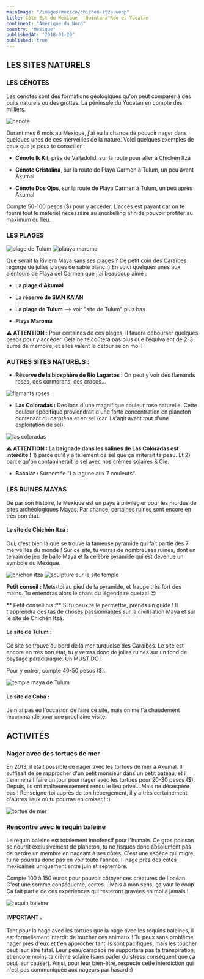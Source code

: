 ```yaml
---
mainImage: "/images/mexico/chichen-itza.webp"
title: Côte Est du Mexique — Quintana Roo et Yucatan
continent: "Amérique du Nord"
country: "Mexique"
publishedAt: "2018-01-20"
published: true
---
```



## LES SITES NATURELS  

### LES CÉNOTES

Les cenotes sont des formations géologiques qu'on peut comparer à des puits naturels ou des grottes. La péninsule du Yucatan en compte des milliers.
<div className="flex">
  <img className= "w-1/2 mx-auto" src="/images/mexico/qroo-yucatan/cenote.webp" alt="cenote" />
</div>

Durant mes 6 mois au Mexique, j'ai eu la chance de pouvoir nager dans quelques unes de ces merveilles de la nature. Voici quelques exemples de ceux que je peux te conseiller :  

  - **Cénote Ik Kil**, près de Valladolid, sur la route pour aller à Chichén Itzá

  - **Cénote Cristalina**, sur la route de Playa  Carmen à Tulum, un peu avant Akumal

  - **Cénote Dos Ojos**, sur la route de Playa  Carmen à Tulum, un peu après Akumal

Compte 50-100 pesos ($) pour y accéder. L'accès est payant car on te fourni tout le matériel nécessaire au snorkelling afin de pouvoir profiter au maximum du lieu.



### LES PLAGES

<div className="flex">
  <img className= "w-1/4 mx-auto" src="/images/mexico/qroo-yucatan/plage.webp" alt="plage de Tulum" />
  <img className= "w-1/4 mx-auto" src="/images/mexico/qroo-yucatan/plage2.webp" alt="plaaya maroma" />
</div>

Que serait la Riviera Maya sans ses plages ? Ce petit coin des Caraïbes regorge de jolies plages de sable blanc :) En voici quelques unes aux alentours de Playa del Carmen que j'ai beaucoup aimé : 

- La **plage d'Akumal**

- La **réserve de SIAN KA'AN**

- La **plage de Tulum** --> voir "site de Tulum" plus bas

- **Playa Maroma**

**⚠️ ATTENTION :** Pour certaines de ces plages, il faudra débourser quelques pesos pour y accéder. Cela ne te coûtera pas plus que l'équivalent de 2-3 euros de mémoire, et elles valent le détour selon moi !



### AUTRES SITES NATURELS : 

- **Réserve de la biosphère de Rio Lagartos :** On peut y voir des flamands roses, des cormorans, des crocos...
<div className="flex">
  <img className= "w-1/2 mx-auto" src="/images/mexico/qroo-yucatan/rio-lagartos.webp" alt="flamants roses" />
</div>

- **Las Coloradas :** Des lacs d'une magnifique couleur rose naturelle. Cette couleur spécifique proviendrait d'une forte concentration en plancton contenant du carotène et en sel (car il s'agit avant tout d'une exploitation de sel).
<div className="flex">
  <img className= "w-1/2 mx-auto" src="/images/mexico/qroo-yucatan/coloradas.webp" alt="las coloradas" />
</div>


**⚠️ ATTENTION : La baignade dans les salines de Las Coloradas est interdite !** 1) parce qu'il y a tellement de sel que ça irriterait ta peau. Et 2) parce qu'on contaminerait le sel avec nos crèmes solaires & Cie. 


- **Bacalar :** Surnomée "La lagune aux 7 couleurs".


### LES RUINES MAYAS

De par son histoire, le Mexique est un pays à privilégier pour les mordus de sites archéologiques Mayas. Par chance, certaines ruines sont encore en très bon état.


#### Le site de Chichén Itzá :
Oui, c'est bien là que se trouve la fameuse pyramide qui fait partie des 7 merveilles du monde ! Sur ce site, tu verras de nombreuses ruines, dont un terrain de jeu de balle Maya et la célèbre pyramide qui est devenue un symbole du Mexique. 

<div className="flex">
  <img className= "w-1/2 mx-auto" src="/images/mexico/qroo-yucatan/chichen-itza2.webp" alt="chichen itza" />
  <img className= "w-1/2 mx-auto" src="/images/mexico/qroo-yucatan/fresque-maya.webp" alt="sculpture sur le site temple" />
</div>


**Petit conseil :** Mets-toi au pied de la pyramide, et frappe très fort des mains. Tu entendras alors le chant du légendaire quetzal 😍

** Petit conseil bis :** Si tu peux te le permettre, prends un guide ! Il t'apprendra des tas de choses passionnantes sur la civilisation Maya et sur le site de Chichén Itzá.


#### Le site de Tulum : 

Ce site se trouve au bord de la mer turquoise des Caraïbes. Le site est encore en très bon état, tu y verras donc de jolies ruines sur un fond de paysage paradisiaque. Un MUST DO !

Pour y entrer, compte 40-50 pesos ($).
<div className="flex">
  <img className= "w-1/2 mx-auto" src="/images/mexico/qroo-yucatan/tulum.webp" alt="temple maya de Tulum" />
</div>



#### Le site de Cobá :
Je n'ai pas eu l'occasion de faire ce site, mais on me l'a chaudement recommandé pour une prochaine visite.


## ACTIVITÉS

### Nager avec des tortues de mer
En 2013, il était possible de nager avec les tortues de mer à Akumal. Il suffisait de se rapprocher d'un petit monsieur dans un petit bateau, et il t'emmenait faire un tour pour nager avec les tortues pour 20-30 pesos ($). Depuis, ils ont malheureusement rendu le lieu privé... Mais ne désespère pas ! Renseigne-toi auprès de ton hébergement, il y a très certainement d'autres lieux où tu pourras en croiser ! :)  

<div className="flex">
  <img className= "w-1/2 mx-auto" src="/images/mexico/qroo-yucatan/tortue.webp" alt="tortue de mer" />
</div>


### Rencontre avec le requin baleine 
Le requin baleine est totalement innofensif pour l'humain. Ce gros poisson se nourrit exclusivement de plancton, tu ne risques donc absolument pas de perdre un membre en nageant à ses côtés. C'est une espèce qui migre, tu ne pourras donc pas en voir toute l'année. Il nage près des côtes mexicaines uniquement entre juin et septembre.

Compte 100 à 150 euros pour pouvoir côtoyer ces créatures de l'océan. C'est une somme conséquente, certes... Mais à mon sens, ça vaut le coup. Ça fait partie de ces expériences qui resteront gravées en moi à jamais !
<div className="flex">
  <img className= "w-1/2 mx-auto" src="/images/mexico/qroo-yucatan/requin-baleine.webp" alt="requin baleine" />
</div>

#### IMPORTANT :
Tant pour la nage avec les tortues que la nage avec les requins baleines, il est formellement interdit de toucher ces animaux ! Tu peux sans problème nager près d'eux et t'en approcher tant ils sont pacifiques, mais les toucher peut leur être fatal. Leur peau/carapace ne supportera pas ta transpiration, et encore moins ta crème solaire (sans parler du stress conséquent que ça peut leur causer). Ainsi, pour leur bien-être, respecte cette interdiction qui n'est pas communiquée aux nageurs par hasard :)